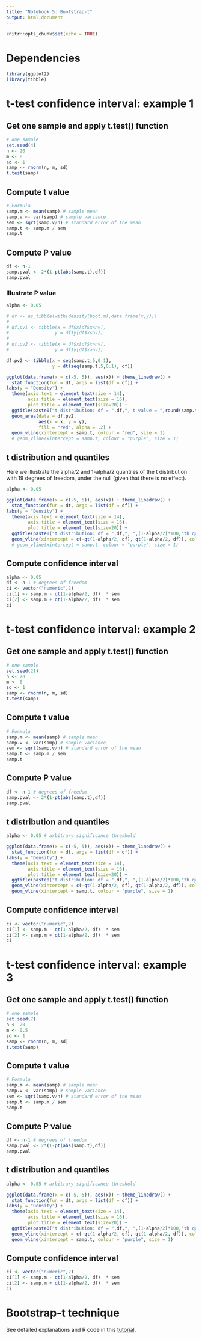 ```yaml
---
title: "Notebook 5: Bootstrap-t"
output: html_document
---
```


```r
knitr::opts_chunk$set(echo = TRUE)
```

# Dependencies
```r
library(ggplot2)
library(tibble)
```

# t-test confidence interval: example 1

## Get one sample and apply t.test() function
```r
# one sample
set.seed(4)
n <- 20
m <- 0
sd <- 1
samp <- rnorm(n, m, sd)
t.test(samp)
```

## Compute t value
```r
# Formula
samp.m <- mean(samp) # sample mean
samp.v <- var(samp) # sample variance
sem <- sqrt(samp.v/n) # standard error of the mean
samp.t <- samp.m / sem
samp.t
```

## Compute P value
```r
df <- n-1
samp.pval <- 2*(1-pt(abs(samp.t),df))
samp.pval
```

### Illustrate P value
```r
alpha <- 0.05

# df <- as_tibble(with(density(boot.m),data.frame(x,y)))
# 
# df.pv1 <- tibble(x = df$x[df$x<nv],
#                 y = df$y[df$x<nv])
# 
# df.pv2 <- tibble(x = df$x[df$x>nv],
#                 y = df$y[df$x>nv])

df.pv2 <- tibble(x = seq(samp.t,5,0.1),
                 y = dt(seq(samp.t,5,0.1), df))

ggplot(data.frame(x = c(-5, 5)), aes(x)) + theme_linedraw() +
  stat_function(fun = dt, args = list(df = df)) + 
labs(y = "Density") +
  theme(axis.text = element_text(size = 14),
        axis.title = element_text(size = 16),
        plot.title = element_text(size=20)) +
  ggtitle(paste0("t distribution: df = ",df,", t value = ",round(samp.t, digits=2))) +
  geom_area(data = df.pv2,
            aes(x = x, y = y),
            fill = "red", alpha = .2) +
  geom_vline(xintercept = samp.t, colour = "red", size = 1)
  # geom_vline(xintercept = samp.t, colour = "purple", size = 1)
```

## t distribution and quantiles

Here we illustrate the alpha/2 and 1-alpha/2 quantiles of the t distribution with 19 degrees of freedom, under the null (given that there is no effect).

```r
alpha <- 0.05

ggplot(data.frame(x = c(-5, 5)), aes(x)) + theme_linedraw() +
  stat_function(fun = dt, args = list(df = df)) + 
labs(y = "Density") +
  theme(axis.text = element_text(size = 14),
        axis.title = element_text(size = 16),
        plot.title = element_text(size=20)) +
  ggtitle(paste0("t distribution: df = ",df,", ",(1-alpha/2)*100,"th quantile = ",round(qt(1-alpha/2, df), digits=2))) +
  geom_vline(xintercept = c(-qt(1-alpha/2, df), qt(1-alpha/2, df)), colour = "green", size = 1)
  # geom_vline(xintercept = samp.t, colour = "purple", size = 1)
```

## Compute confidence interval
```r
alpha <- 0.05
df <- n-1 # degrees of freedom
ci <- vector("numeric",2)
ci[1] <- samp.m - qt(1-alpha/2, df)  * sem
ci[2] <- samp.m + qt(1-alpha/2, df)  * sem
ci
```

# t-test confidence interval: example 2

## Get one sample and apply t.test() function
```r
# one sample
set.seed(21)
n <- 20
m <- 0
sd <- 1
samp <- rnorm(n, m, sd)
t.test(samp)
```

## Compute t value
```r
# Formula
samp.m <- mean(samp) # sample mean
samp.v <- var(samp) # sample variance
sem <- sqrt(samp.v/n) # standard error of the mean
samp.t <- samp.m / sem
samp.t
```

## Compute P value
```r
df <- n-1 # degrees of freedom
samp.pval <- 2*(1-pt(abs(samp.t),df))
samp.pval
```

## t distribution and quantiles
```r
alpha <- 0.05 # arbitrary significance threshold

ggplot(data.frame(x = c(-5, 5)), aes(x)) + theme_linedraw() +
  stat_function(fun = dt, args = list(df = df)) + 
labs(y = "Density") +
  theme(axis.text = element_text(size = 14),
        axis.title = element_text(size = 16),
        plot.title = element_text(size=20)) +
  ggtitle(paste0("t distribution: df = ",df,", ",(1-alpha/2)*100,"th quantile = ",round(qt(1-alpha/2, df), digits=2))) +
  geom_vline(xintercept = c(-qt(1-alpha/2, df), qt(1-alpha/2, df)), colour = "green", size = 1) +
  geom_vline(xintercept = samp.t, colour = "purple", size = 1)
```

## Compute confidence interval
```r
ci <- vector("numeric",2)
ci[1] <- samp.m - qt(1-alpha/2, df)  * sem
ci[2] <- samp.m + qt(1-alpha/2, df)  * sem
ci
```

# t-test confidence interval: example 3

## Get one sample and apply t.test() function
```r
# one sample
set.seed(7)
n <- 20
m <- 0.5
sd <- 1
samp <- rnorm(n, m, sd)
t.test(samp)
```

## Compute t value
```r
# Formula
samp.m <- mean(samp) # sample mean
samp.v <- var(samp) # sample variance
sem <- sqrt(samp.v/n) # standard error of the mean
samp.t <- samp.m / sem
samp.t
```

## Compute P value
```r
df <- n-1 # degrees of freedom
samp.pval <- 2*(1-pt(abs(samp.t),df))
samp.pval
```

## t distribution and quantiles
```r
alpha <- 0.05 # arbitrary significance threshold

ggplot(data.frame(x = c(-5, 5)), aes(x)) + theme_linedraw() +
  stat_function(fun = dt, args = list(df = df)) + 
labs(y = "Density") +
  theme(axis.text = element_text(size = 14),
        axis.title = element_text(size = 16),
        plot.title = element_text(size=20)) +
  ggtitle(paste0("t distribution: df = ",df,", ",(1-alpha/2)*100,"th quantile = ",round(qt(1-alpha/2, df), digits=2))) +
  geom_vline(xintercept = c(-qt(1-alpha/2, df), qt(1-alpha/2, df)), colour = "green", size = 1) +
  geom_vline(xintercept = samp.t, colour = "purple", size = 1)
```

## Compute confidence interval
```r
ci <- vector("numeric",2)
ci[1] <- samp.m - qt(1-alpha/2, df)  * sem
ci[2] <- samp.m + qt(1-alpha/2, df)  * sem
ci
```

# Bootstrap-t technique

See detailed explanations and R code in this [tutorial](https://psyarxiv.com/h8ft7/).
